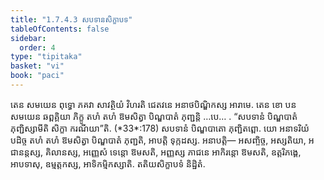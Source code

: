 ```yaml
---
title: "1.7.4.3 សបទានសិក្ខាបទ"
tableOfContents: false
sidebar:
  order: 4
type: "tipitaka"
basket: "vi"
book: "paci"
---
```



<DynamicBreadcrumb />

<Division number="608" book="paci">

<Paragraph number="1845" book="paci">
តេន សមយេន ពុទ្ធោ ភគវា សាវត្ថិយំ វិហរតិ ជេតវនេ អនាថបិណ្ឌិកស្ស អារាមេ. តេន ខោ បន សមយេន ឆព្ពគ្គិយា ភិក្ខូ តហំ តហំ ឱមសិត្វា បិណ្ឌបាតំ ភុញ្ជន្តិ …បេ… .
</Paragraph>

<Paragraph number="1846" book="paci">
<Emphasis>“សបទានំ បិណ្ឌបាតំ ភុញ្ជិស្សាមីតិ សិក្ខា ករណីយា”</Emphasis>តិ. (*33*:<Emphasis>178</Emphasis>)
</Paragraph>

<Paragraph number="1847" book="paci">
សបទានំ បិណ្ឌបាតោ ភុញ្ជិតព្ពោ. យោ អនាទរិយំ បដិច្ច តហំ តហំ ឱមសិត្វា បិណ្ឌបាតំ ភុញ្ជតិ, អាបត្តិ ទុក្កដស្ស.
</Paragraph>

<Paragraph number="1848" book="paci">
អនាបត្តិ— អសញ្ចិច្ច, អស្សតិយា, អជានន្តស្ស, គិលានស្ស, អញ្ញេសំ ទេន្តោ ឱមសតិ, អញ្ញស្ស ភាជនេ អាកិរន្តោ ឱមសតិ, ឧត្តរិភង្គេ, អាបទាសុ, ឧម្មត្តកស្ស, អាទិកម្មិកស្សាតិ.

</Paragraph>
</Division>

<Paragraph number="1849" type="center" book="paci">
តតិយសិក្ខាបទំ និដ្ឋិតំ.
</Paragraph>